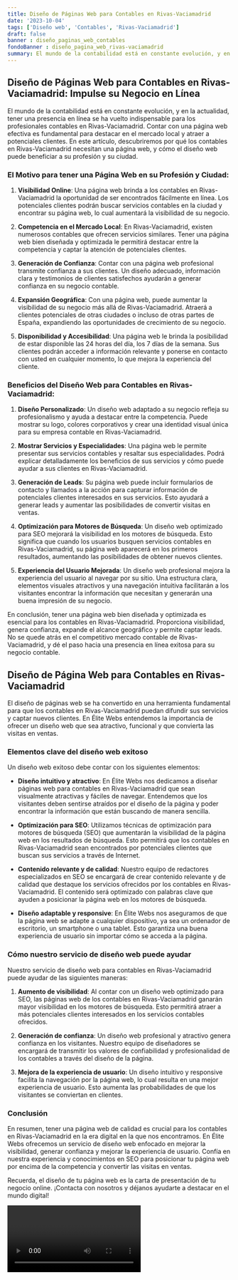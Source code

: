 ```yaml
---
title: Diseño de Páginas Web para Contables en Rivas-Vaciamadrid
date: '2023-10-04'
tags: ['Diseño web', 'Contables', 'Rivas-Vaciamadrid']
draft: false
banner : diseño_paginas_web_contables
fondoBanner : diseño_pagina_web_rivas-vaciamadrid
summary: El mundo de la contabilidad está en constante evolución, y en la actualidad, tener una presencia en línea se ha vuelto indispensable para los profesionales contables en RivasVaciamadrid. Contar con una página web efectiva es fundamental para destacar en el mercado local y atraer a potenciales clientes. En este artículo, descubriremos por qué los contables en RivasVaciamadrid necesitan una página web, y cómo el diseño web puede beneficiar a su profesión y su ciudad.
---
```


## Diseño de Páginas Web para Contables en Rivas-Vaciamadrid: Impulse su Negocio en Línea

El mundo de la contabilidad está en constante evolución, y en la actualidad, tener una presencia en línea se ha vuelto indispensable para los profesionales contables en Rivas-Vaciamadrid. Contar con una página web efectiva es fundamental para destacar en el mercado local y atraer a potenciales clientes. En este artículo, descubriremos por qué los contables en Rivas-Vaciamadrid necesitan una página web, y cómo el diseño web puede beneficiar a su profesión y su ciudad.

### El Motivo para tener una Página Web en su Profesión y Ciudad:

1. **Visibilidad Online**: Una página web brinda a los contables en Rivas-Vaciamadrid la oportunidad de ser encontrados fácilmente en línea. Los potenciales clientes podrán buscar servicios contables en la ciudad y encontrar su página web, lo cual aumentará la visibilidad de su negocio.

2. **Competencia en el Mercado Local**: En Rivas-Vaciamadrid, existen numerosos contables que ofrecen servicios similares. Tener una página web bien diseñada y optimizada le permitirá destacar entre la competencia y captar la atención de potenciales clientes.

3. **Generación de Confianza**: Contar con una página web profesional transmite confianza a sus clientes. Un diseño adecuado, información clara y testimonios de clientes satisfechos ayudarán a generar confianza en su negocio contable.

4. **Expansión Geográfica**: Con una página web, puede aumentar la visibilidad de su negocio más allá de Rivas-Vaciamadrid. Atraerá a clientes potenciales de otras ciudades o incluso de otras partes de España, expandiendo las oportunidades de crecimiento de su negocio.

5. **Disponibilidad y Accesibilidad**: Una página web le brinda la posibilidad de estar disponible las 24 horas del día, los 7 días de la semana. Sus clientes podrán acceder a información relevante y ponerse en contacto con usted en cualquier momento, lo que mejora la experiencia del cliente.

### Beneficios del Diseño Web para Contables en Rivas-Vaciamadrid:

1. **Diseño Personalizado**: Un diseño web adaptado a su negocio refleja su profesionalismo y ayuda a destacar entre la competencia. Puede mostrar su logo, colores corporativos y crear una identidad visual única para su empresa contable en Rivas-Vaciamadrid.

2. **Mostrar Servicios y Especialidades**: Una página web le permite presentar sus servicios contables y resaltar sus especialidades. Podrá explicar detalladamente los beneficios de sus servicios y cómo puede ayudar a sus clientes en Rivas-Vaciamadrid.

3. **Generación de Leads**: Su página web puede incluir formularios de contacto y llamados a la acción para capturar información de potenciales clientes interesados en sus servicios. Esto ayudará a generar leads y aumentar las posibilidades de convertir visitas en ventas.

4. **Optimización para Motores de Búsqueda**: Un diseño web optimizado para SEO mejorará la visibilidad en los motores de búsqueda. Esto significa que cuando los usuarios busquen servicios contables en Rivas-Vaciamadrid, su página web aparecerá en los primeros resultados, aumentando las posibilidades de obtener nuevos clientes.

5. **Experiencia del Usuario Mejorada**: Un diseño web profesional mejora la experiencia del usuario al navegar por su sitio. Una estructura clara, elementos visuales atractivos y una navegación intuitiva facilitarán a los visitantes encontrar la información que necesitan y generarán una buena impresión de su negocio.

En conclusión, tener una página web bien diseñada y optimizada es esencial para los contables en Rivas-Vaciamadrid. Proporciona visibilidad, genera confianza, expande el alcance geográfico y permite captar leads. No se quede atrás en el competitivo mercado contable de Rivas-Vaciamadrid, y dé el paso hacia una presencia en línea exitosa para su negocio contable.

<GifSeo />

<Cta />

## Diseño de Página Web para Contables en Rivas-Vaciamadrid

El diseño de páginas web se ha convertido en una herramienta fundamental para que los contables en Rivas-Vaciamadrid puedan difundir sus servicios y captar nuevos clientes. En Élite Webs entendemos la importancia de ofrecer un diseño web que sea atractivo, funcional y que convierta las visitas en ventas.

### Elementos clave del diseño web exitoso

Un diseño web exitoso debe contar con los siguientes elementos:

- **Diseño intuitivo y atractivo**: En Élite Webs nos dedicamos a diseñar páginas web para contables en Rivas-Vaciamadrid que sean visualmente atractivas y fáciles de navegar. Entendemos que los visitantes deben sentirse atraídos por el diseño de la página y poder encontrar la información que están buscando de manera sencilla.

- **Optimización para SEO**: Utilizamos técnicas de optimización para motores de búsqueda (SEO) que aumentarán la visibilidad de la página web en los resultados de búsqueda. Esto permitirá que los contables en Rivas-Vaciamadrid sean encontrados por potenciales clientes que buscan sus servicios a través de Internet.

- **Contenido relevante y de calidad**: Nuestro equipo de redactores especializados en SEO se encargará de crear contenido relevante y de calidad que destaque los servicios ofrecidos por los contables en Rivas-Vaciamadrid. El contenido será optimizado con palabras clave que ayuden a posicionar la página web en los motores de búsqueda.

- **Diseño adaptable y responsive**: En Élite Webs nos aseguramos de que la página web se adapte a cualquier dispositivo, ya sea un ordenador de escritorio, un smartphone o una tablet. Esto garantiza una buena experiencia de usuario sin importar cómo se acceda a la página.

### Cómo nuestro servicio de diseño web puede ayudar

Nuestro servicio de diseño web para contables en Rivas-Vaciamadrid puede ayudar de las siguientes maneras:

1. **Aumento de visibilidad**: Al contar con un diseño web optimizado para SEO, las páginas web de los contables en Rivas-Vaciamadrid ganarán mayor visibilidad en los motores de búsqueda. Esto permitirá atraer a más potenciales clientes interesados en los servicios contables ofrecidos.

2. **Generación de confianza**: Un diseño web profesional y atractivo genera confianza en los visitantes. Nuestro equipo de diseñadores se encargará de transmitir los valores de confiabilidad y profesionalidad de los contables a través del diseño de la página.

3. **Mejora de la experiencia de usuario**: Un diseño intuitivo y responsive facilita la navegación por la página web, lo cual resulta en una mejor experiencia de usuario. Esto aumenta las probabilidades de que los visitantes se conviertan en clientes.

### Conclusión

En resumen, tener una página web de calidad es crucial para los contables en Rivas-Vaciamadrid en la era digital en la que nos encontramos. En Élite Webs ofrecemos un servicio de diseño web enfocado en mejorar la visibilidad, generar confianza y mejorar la experiencia de usuario. Confía en nuestra experiencia y conocimientos en SEO para posicionar tu página web por encima de la competencia y convertir las visitas en ventas.

Recuerda, el diseño de tu página web es la carta de presentación de tu negocio online. ¡Contacta con nosotros y déjanos ayudarte a destacar en el mundo digital!

<Video />

<CtaBot job='Contables' city='Rivas-Vaciamadrid'/>

<Gmaps query='Rivas-Vaciamadrid+españa+maps' />